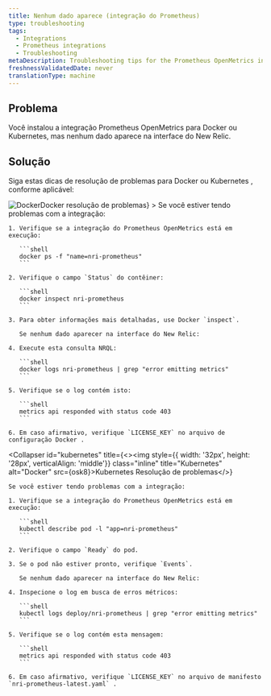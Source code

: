 ```yaml
---
title: Nenhum dado aparece (integração do Prometheus)
type: troubleshooting
tags:
  - Integrations
  - Prometheus integrations
  - Troubleshooting
metaDescription: Troubleshooting tips for the Prometheus OpenMetrics integration for Docker or Kubernetes if no data appears in New Relic's UI.
freshnessValidatedDate: never
translationType: machine
---
```




## Problema

Você instalou a integração Prometheus OpenMetrics para Docker ou Kubernetes, mas nenhum dado aparece na interface do New Relic.

## Solução

Siga estas dicas de resolução de problemas para Docker ou Kubernetes , conforme aplicável:

<CollapserGroup>
  <Collapser
    id="docker"
    title={<><img style={{ width: '32px', height: '28px', verticalAlign: 'middle'}} class="inline" title="Docker" alt="Docker" src={osDocker}>Docker resolução de problemas</img></>}
  >
    Se você estiver tendo problemas com a integração:

    1. Verifique se a integração do Prometheus OpenMetrics está em execução:

       ```shell
       docker ps -f "name=nri-prometheus"
       ```

    2. Verifique o campo `Status` do contêiner:

       ```shell
       docker inspect nri-prometheus
       ```

    3. Para obter informações mais detalhadas, use Docker `inspect`.

       Se nenhum dado aparecer na interface do New Relic:

    4. Execute esta consulta NRQL:

       ```shell
       docker logs nri-prometheus | grep "error emitting metrics"
       ```

    5. Verifique se o log contém isto:

       ```shell
       metrics api responded with status code 403
       ```

    6. Em caso afirmativo, verifique `LICENSE_KEY` no arquivo de configuração Docker .
  </Collapser>

  <Collapser
    id="kubernetes"
    title={<><img style={{ width: '32px', height: '28px', verticalAlign: 'middle'}} class="inline" title="Kubernetes" alt="Docker" src={osk8}>Kubernetes Resolução de problemas</img></>}
  >
    Se você estiver tendo problemas com a integração:

    1. Verifique se a integração do Prometheus OpenMetrics está em execução:

       ```shell
       kubectl describe pod -l "app=nri-prometheus"
       ```

    2. Verifique o campo `Ready` do pod.

    3. Se o pod não estiver pronto, verifique `Events`.

       Se nenhum dado aparecer na interface do New Relic:

    4. Inspecione o log em busca de erros métricos:

       ```shell
       kubectl logs deploy/nri-prometheus | grep "error emitting metrics"
       ```

    5. Verifique se o log contém esta mensagem:

       ```shell
       metrics api responded with status code 403
       ```

    6. Em caso afirmativo, verifique `LICENSE_KEY` no arquivo de manifesto `nri-prometheus-latest.yaml` .
  </Collapser>
</CollapserGroup>